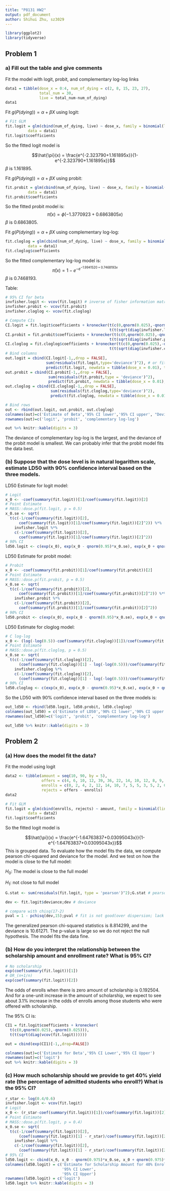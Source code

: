```yaml
---
title: "P8131 HW2"
output: pdf_document
author: Shihui Zhu, sz3029
---
```


```r
library(ggplot2)
library(tidyverse)
```

## Problem 1

### a) Fill out the table and give comments

Fit the model with logit, probit, and complementary log-log links

```r
data1 = tibble(dose_x = 0:4, num_of_dying = c(2, 8, 15, 23, 27), 
               total_num = 30,
               live = total_num-num_of_dying)
data1
```

Fit $g(P(dying)) = \alpha+\beta X$ using logit:

```r
# Fit GLM
fit.logit = glm(cbind(num_of_dying, live) ~ dose_x, family = binomial(link = 'logit'),
          data = data1)
fit.logit$coefficients
```

So the fitted logit model is 

$$\hat{\pi}(x) = \frac{e^{-2.323790+1.161895x}}{1-e^{-2.323790+1.161895x}}$$
$\beta$ is 1.161895.

Fit $g(P(dying)) = \alpha+\beta X$ using probit:
```r
fit.probit = glm(cbind(num_of_dying, live) ~ dose_x, family = binomial(link = 'probit'),
          data = data1)
fit.probit$coefficients
```

So the fitted probit model is:
$$\hat{\pi}(x) = \phi(-1.3770923+0.6863805x)$$
$\beta$ is 0.6863805.

Fit $g(P(dying)) = \alpha+\beta X$ using complementary log-log:
```r
fit.cloglog = glm(cbind(num_of_dying, live) ~ dose_x, family = binomial(link = 'cloglog'),
          data = data1)
fit.cloglog$coefficients
```

So the fitted complementary log-log model is:
$$\hat{\pi}(x) = 1 - e^{-e^{-1.9941520+0.7468193x}}$$
$\beta$ is 0.7468193. 

Table:
```r
# 95% CI for beta
invfisher.logit <- vcov(fit.logit) # inverse of fisher information matrix
invfisher.probit <- vcov(fit.probit)
invfisher.cloglog <- vcov(fit.cloglog)

# Compute CIs
CI.logit = fit.logit$coefficients + kronecker(t(c(0,qnorm(0.025),-qnorm(0.025))),
                                              t(t(sqrt(diag(invfisher.logit)))))
CI.probit = fit.probit$coefficients + kronecker(t(c(0,qnorm(0.025),-qnorm(0.025))),
                                              t(t(sqrt(diag(invfisher.probit)))))
CI.cloglog = fit.cloglog$coefficients + kronecker(t(c(0,qnorm(0.025),-qnorm(0.025))),
                                              t(t(sqrt(diag(invfisher.cloglog)))))
# Bind columns
out.logit = cbind(CI.logit[-1,,drop = FALSE],
                  sum(residuals(fit.logit,type='deviance')^2), # or fit.logit$deviance
                  predict(fit.logit, newdata = tibble(dose_x = 0.01), type = "response"))
out.probit = cbind(CI.probit[-1,,drop = FALSE],
                   sum(residuals(fit.probit,type = 'deviance')^2),
                   predict(fit.probit, newdata = tibble(dose_x = 0.01), type = "response"))
out.cloglog = cbind(CI.cloglog[-1,,drop = FALSE],
                    sum(residuals(fit.cloglog,type='deviance')^2),
                    predict(fit.cloglog, newdata = tibble(dose_x = 0.01), type = "response"))

# Bind rows
out <- rbind(out.logit, out.probit, out.cloglog)
colnames(out)=c('Estimate of Beta','95% CI lower','95% CI upper', "Deviance", "P(dying|x = 0.01)")
rownames(out)=c('logit', 'probit', 'complementary log-log')

out %>% knitr::kable(digits = 3)
```

The deviance of complementary log-log	is the largest, and the deviance of the probit model is smallest. We can probably infer that the probit model fits the data best. 

### (b) Suppose that the dose level is in natural logarithm scale, estimate LD50 with 90% confidence interval based on the three models.

LD50 Estimate for logit model:
```r
# Logit
x_0 <- -coef(summary(fit.logit))[1]/coef(summary(fit.logit))[2]
# Point Estimate
# MASS::dose.p(fit.logit, p = 0.5)
x_0.se <- sqrt(
  t(c(-1/coef(summary(fit.logit))[2],
      coef(summary(fit.logit))[1]/coef(summary(fit.logit))[2]^2)) %*% 
    invfisher.logit %*% 
    c(-1/coef(summary(fit.logit))[2],
      coef(summary(fit.logit))[1]/coef(summary(fit.logit))[2]^2))
# 90% CI
ld50.logit <- c(exp(x_0), exp(x_0 - qnorm(0.95)*x_0.se), exp(x_0 + qnorm(0.95)*x_0.se))
```

LD50 Estimate for probit model:
```r
# Probit
x_0 <- -coef(summary(fit.probit))[1]/coef(summary(fit.probit))[2]
# Point Estimate
# MASS::dose.p(fit.probit, p = 0.5)
x_0.se <- sqrt(
  t(c(-1/coef(summary(fit.probit))[2],
      coef(summary(fit.probit))[1]/coef(summary(fit.probit))[2]^2)) %*% 
    invfisher.probit %*% 
    c(-1/coef(summary(fit.probit))[2],
      coef(summary(fit.probit))[1]/coef(summary(fit.probit))[2]^2))
# 90% CI
ld50.probit <- c(exp(x_0), exp(x_0 - qnorm(0.95)*x_0.se), exp(x_0 + qnorm(0.95)*x_0.se))
```

LD50 Estimate for cloglog model:
```r
# C log-log
x_0 <- (log(-log(0.5))-coef(summary(fit.cloglog))[1])/coef(summary(fit.cloglog))[2]
# Point Estimate
# MASS::dose.p(fit.cloglog, p = 0.5)
x_0.se <- sqrt(
  t(c(-1/coef(summary(fit.cloglog))[2],
      (coef(summary(fit.cloglog))[1] - log(-log(0.5)))/coef(summary(fit.cloglog))[2]^2)) %*%
    invfisher.cloglog %*% 
    c(-1/coef(summary(fit.cloglog))[2],
      (coef(summary(fit.cloglog))[1] - log(-log(0.5)))/coef(summary(fit.cloglog))[2]^2))
# 90% CI
ld50.cloglog <- c(exp(x_0), exp(x_0 - qnorm(0.95)*x_0.se), exp(x_0 + qnorm(0.95)*x_0.se))
```

So the LD50 with 90% confidence interval based on the three models is:
```r
out_ld50 <- rbind(ld50.logit, ld50.probit, ld50.cloglog)
colnames(out_ld50) = c('Estimate of LD50','90% CI lower','90% CI upper')
rownames(out_ld50)=c('logit', 'probit', 'complementary log-log')

out_ld50 %>% knitr::kable(digits = 3)
```

## Problem 2

### (a) How does the model fit the data?

Fit the model using logit

```r
data2 <- tibble(amount = seq(10, 90, by = 5), 
                offers = c(4, 6, 10, 12, 39, 36, 22, 14, 10, 12, 8, 9, 3, 1, 5, 2, 1),
                enrolls = c(0, 2, 4, 2, 12, 14, 10, 7, 5, 5, 3, 5, 2, 0, 4, 2, 1),
                rejects = offers - enrolls)
data2
```
```r
# Fit GLM
fit.logit = glm(cbind(enrolls, rejects) ~ amount, family = binomial(link = 'logit'),
          data = data2)
fit.logit$coefficients
```

So the fitted logit model is 

$$\hat{\pi}(x) = \frac{e^{-1.64763837+0.03095043x}}{1-e^{-1.64763837+0.03095043x}}$$
This is grouped data. To evaluate how the model fits the data, we compute pearson chi-squared and deviance for the model. And we test on how the model is close to the full model:

$H_0$: The model is close to the full model

$H_1$: not close to full model

```r
G.stat <- sum(residuals(fit.logit, type = 'pearson')^2);G.stat # pearson chisq

dev <- fit.logit$deviance;dev # deviance

# compare with chisq(17-2)
pval = 1 - pchisq(dev,15);pval # fit is not good(over dispersion; lack of covariate)
```

The generalized pearson chi-squared statistics is 8.814299, and the deviance is 10.61271. The p-value is large so we do not reject the null hypothesis. The model fits the data fine. 

### (b) How do you interpret the relationship between the scholarship amount and enrollment rate? What is 95% CI?

```r
# No scholarship
exp(coef(summary(fit.logit))[1])
# OR_(n+1/n)
exp(coef(summary(fit.logit))[2])
```

The odds of enrolls when there is zero amount of scholarship is 0.192504. And for a one-unit increase in the amount of scholarship, we expect to see about 3.1% increase in the odds of enrolls among those students who were offered with scholarship. 

The 95% CI is:

```r
CI1 = fit.logit$coefficients + kronecker(
  t(c(0,qnorm(0.025),-qnorm(0.025))),
  t(t(sqrt(diag(vcov(fit.logit))))))

out = cbind(exp(CI1)[-1,,drop=FALSE])

colnames(out)=c('Estimate for Beta','95% CI Lower','95% CI Upper')
rownames(out)=c('logit')
out %>% knitr::kable(digits = 3)
```


### (c) How much scholarship should we provide to get 40% yield rate (the percentage of admitted students who enroll?) What is the 95% CI?

```r
r_star <- log(0.4/0.6)
invfisher.logit <- vcov(fit.logit)
# Logit
x_0 <- (r_star-coef(summary(fit.logit))[1])/coef(summary(fit.logit))[2]
# Point Estimate
# MASS::dose.p(fit.logit, p = 0.4)
x_0.se <- sqrt(
  t(c(-1/coef(summary(fit.logit))[2],
      (coef(summary(fit.logit))[1] - r_star)/coef(summary(fit.logit))[2]^2)) %*% 
    invfisher.logit %*% 
    c(-1/coef(summary(fit.logit))[2],
      (coef(summary(fit.logit))[1] - r_star)/coef(summary(fit.logit))[2]^2))
# 95% CI
ld50.logit <- cbind(x_0, x_0 - qnorm(0.975)*x_0.se, x_0 + qnorm(0.975)*x_0.se)
colnames(ld50.logit) = c('Estimate for Scholarship Amount for 40% Enrollment Rate',
                         '95% CI Lower',
                         '95% CI Upper')
rownames(ld50.logit) = c('logit')
ld50.logit %>% knitr::kable(digits = 3)
```


